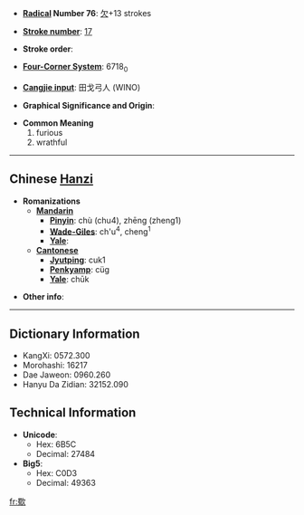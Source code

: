 * '''[[Wiktionary:Chinese radical index|Radical]] Number 76''': [[Wiktionary:Chinese radical index 欠|欠]]+13 strokes

* '''[[Wiktionary:Chinese total strokes index|Stroke number]]''': [[Wiktionary:Chinese total strokes index 17|17]]

* '''Stroke order''': 

* '''[[Wiktionary:Chinese four corner index|Four-Corner System]]''': 6718<sub>0</sub>

* '''[[Wiktionary:Chinese Cangjie index|Cangjie input]]''': 田戈弓人 (WINO)

* '''Graphical Significance and Origin''': 

* '''Common Meaning'''
*#furious
*# wrathful


----

== Chinese [[Hanzi]] ==

* '''Romanizations'''
** '''[[Mandarin]]'''
*** '''[[Pinyin]]''': chù (chu4), zhēng (zheng1)
*** '''[[Wade-Giles]]''': ch'u<sup>4</sup>, cheng<sup>1</sup>
*** '''[[Yale]]''': 
** '''[[Cantonese]]'''
*** '''[[Jyutping]]''': cuk1
*** '''[[Penkyamp]]''': cüg
*** '''[[Yale]]''': chūk

* '''Other info''': 

----

== Dictionary Information ==

* KangXi: 0572.300
* Morohashi: 16217
* Dae Jaweon: 0960.260
* Hanyu Da Zidian: 32152.090

== Technical Information ==

* '''Unicode''':
** Hex: 6B5C
** Decimal: 27484
* '''Big5''':
** Hex: C0D3
** Decimal: 49363

[[fr:歜]]
